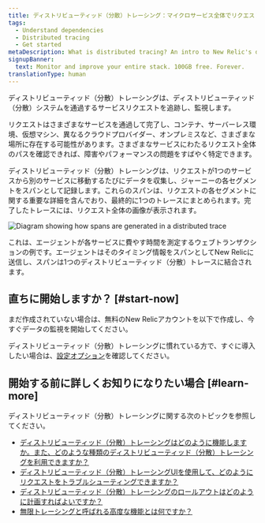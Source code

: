 ```yaml
---
title: ディストリビューティッド（分散）トレーシング：マイクロサービス全体でリクエストを追跡
tags:
  - Understand dependencies
  - Distributed tracing
  - Get started
metaDescription: What is distributed tracing? An intro to New Relic's distributed tracing feature.
signupBanner:
  text: Monitor and improve your entire stack. 100GB free. Forever.
translationType: human
---
```



ディストリビューティッド（分散）トレーシングは、ディストリビューティッド（分散）システムを通過するサービスリクエストを追跡し、監視します。

リクエストはさまざまなサービスを通過して完了し、コンテナ、サーバーレス環境、仮想マシン、異なるクラウドプロバイダー、オンプレミスなど、さまざまな場所に存在する可能性があります。さまざまなサービスにわたるリクエスト全体のパスを確認できれば、障害やパフォーマンスの問題をすばやく特定できます。

ディストリビューティッド（分散）トレーシングは、リクエストが1つのサービスから別のサービスに移動するたびにデータを収集し、ジャーニーの各セグメントをスパンとして記録します。これらのスパンは、リクエストの各セグメントに関する重要な詳細を含んでおり、最終的に1つのトレースにまとめられます。完了したトレースには、リクエスト全体の画像が表示されます。

<img
  title="Diagram showing how spans are generated in a distributed trace"
  alt="Diagram showing how spans are generated in a distributed trace"
  src={distributedtracingIntrotoDistTracing}
/>

<figcaption>
  これは、エージェントが各サービスに費やす時間を測定するウェブトランザクションの例です。エージェントはそのタイミング情報をスパンとしてNew Relicに送信し、スパンは1つのディストリビューティッド（分散）トレースに結合されます。
</figcaption>

## 直ちに開始しますか？ [#start-now]

まだ作成されていない場合は、無料のNew Relicアカウントを以下で作成し、今すぐデータの監視を開始してください。

<InlineSignup/>

ディストリビューティッド（分散）トレーシングに慣れている方で、すぐに導入したい場合は、[設定オプション](/docs/distributed-tracing/enable-configure/quick-start)を確認してください。

## 開始する前に詳しくお知りになりたい場合 [#learn-more]

ディストリビューティッド（分散）トレーシングに関する次のトピックを参照してください。

* [ディストリビューティッド（分散）トレーシングはどのように機能しますか。また、どのような種類のディストリビューティッド（分散）トレーシングを利用できますか？](/docs/distributed-tracing/concepts/how-new-relic-distributed-tracing-works/)
* [ディストリビューティッド（分散）トレーシングUIを使用して、どのようにリクエストをトラブルシューティングできますか？](/docs/distributed-tracing/ui-data/understand-use-distributed-tracing-ui/)
* [ディストリビューティッド（分散）トレーシングのロールアウトはどのように計画すればよいですか？](/docs/distributed-tracing/concepts/distributed-tracing-planning-guide/)
* [無限トレーシングと呼ばれる高度な機能とは何ですか？](/docs/understand-dependencies/distributed-tracing/infinite-tracing/introduction-infinite-tracing/)